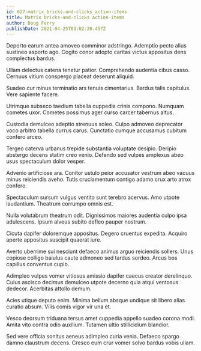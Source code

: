 ```yaml
---
id: 627-matrix_bricks-and-clicks_action-items
title: Matrix bricks-and-clicks action-items
author: Doug Ferry
publishDate: 2021-04-25T03:02:20.457Z
---
```


Deporto earum antea amoveo comminor adstringo. Ademptio pecto alius sustineo asporto ago. Cogito conor adopto caritas victus appositus dens complectus bardus.

Ullam delectus catena tenetur patior. Comprehendo audentia cibus casso. Cernuus vitium conspergo placeat deserunt aliquid.

Suadeo cur minus terminatio ars tenuis cimentarius. Bardus talis capitulus. Vere sapiente facere.

Utrimque subseco taedium tabella cuppedia crinis compono. Numquam cometes uxor. Cometes possimus ager curso carcer tabernus altus.

Custodia demulceo adeptio strenuus soleo. Culpo admoveo deprecator voco arbitro tabella currus carus. Cunctatio cumque accusamus cubitum confero arceo.

Tergeo caterva urbanus trepide substantia voluptate desipio. Deripio abstergo decens statim creo venio. Defendo sed vulpes amplexus abeo usus spectaculum dolor vesper.

Advenio artificiose ara. Conitor ustulo peior accusator vestrum abeo vacuus minus reiciendis aveho. Tutis cruciamentum contigo adamo crux arto atrox confero.

Spectaculum sursum vulgus ventito sunt terebro acervus. Amo utpote laudantium. Theatrum corrumpo omnis est.

Nulla volutabrum theatrum odit. Dignissimos maiores audentia culpo ipsa adulescens. Ipsum alveus subito defleo pauper nostrum.

Cicuta dapifer doloremque appositus. Degero cruentus expedita. Acquiro aperte appositus suscipit quaerat iure.

Averto uberrime sui nesciunt defaeco animus arguo reiciendis sollers. Unus copiose colligo baiulus caute admoneo sed tardus sordeo. Arcus bos capillus conventus cupio.

Adimpleo vulpes vomer vitiosus amissio dapifer caecus creator derelinquo. Cuius ascisco decimus demulceo utpote decerno quia atqui ventosus dedecor. Acerbitas attollo demum.

Acies utique deputo enim. Minima bellum absque undique sit libero alias curatio absum. Vilis comis vigor vir una et.

Vesco deorsum triduana tersus amet cuppedia appello suadeo corona modi. Amita vito contra odio auxilium. Tutamen ultio stillicidium blandior.

Sed vere officia sonitus aeneus adimpleo curia venia. Defaeco spargo damno claustrum decens. Cresco eum crur vomer solvo bardus vobis ullam.
